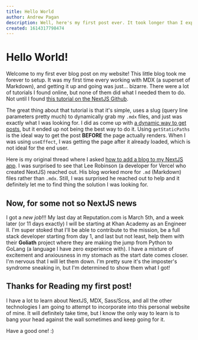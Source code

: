 ```yaml
---
title: Hello World
author: Andrew Pagan
description: Well, here's my first post ever. It took longer than I expected, but between studying for interviews and accepting a new offer at...
created: 1614317798474
---
```


# Hello World!

Welcome to my first ever blog post on my website! This little blog took me forever to setup. It was my first time every working with MDX (a superset of Markdown), and getting it up and going was just... bizarre. There were a lot of tutorials I found online, but none of them did what I needed them to do. Not until I found [this tutorial on the NextJS Github](https://github.com/vercel/next.js/tree/canary/examples/with-mdx-remote).

The great thing about that tutorial is that it's simple, uses a slug (query line parameters pretty much) to dynamically grab my `.mdx` files, and just was exactly what I was looking for. I did as come up with [a dynamic way to get posts](https://www.reddit.com/r/nextjs/comments/lsa5rj/dynamically_importing_mdx_files_in_nextjs_based/), but it ended up not being the best way to do it. Using `getStaticPaths` is the ideal way to get the post **BEFORE** the page actually renders. When I was using `useEffect`, I was getting the page after it already loaded, which is not ideal for the end user.

Here is my original thread where I asked [how to add a blog to my NextJS app](https://www.reddit.com/r/nextjs/comments/lqynxd/how_to_add_a_blog_to_my_nextjs_project/). I was surprised to see that Lee Robinson (a developer for Vercel who created NextJS) reached out. His blog worked more for `.md` (Markdown) files rather than `.mdx`. Still, I was surprised he reached out to help and it definitely let me to find thing the solution I was looking for.

## Now, for some not so NextJS news

I got a _new job_!!! My last day at Reputation.com is March 5th, and a week later (or 11 days exactly) I will be starting at Khan Academy as an Engineer II. I'm super stoked that I'll be able to contribute to the mission, be a full stack developer starting from day 1, and last but not least, help them with their **Goliath** project where they are making the jump from Python to GoLang (a language I have zero experience with). I have a mixture of excitement and anxiousness in my stomach as the start date comes closer. I'm nervous that I will let them down. I'm pretty sure it's the imposter's syndrome sneaking in, but I'm determined to show them what I got!

## Thanks for Reading my first post!

I have a lot to learn about NextJS, MDX, Sass/Scss, and all the other technologies I am going to attempt to incorporate into this personal website of mine. It will definitely take time, but I know the only way to learn is to bang your head against the wall sometimes and keep going for it.

Have a good one! :)
